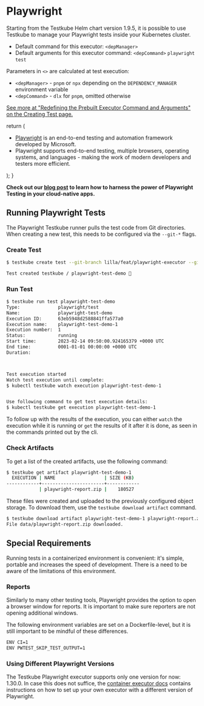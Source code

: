 
# Playwright

<LegacyWarning />

Starting from the Testkube Helm chart version 1.9.5, it is possible to use Testkube to manage your Playwright tests inside your Kubernetes cluster.

* Default command for this executor: `<depManager>`
* Default arguments for this executor command: `<depCommand>` `playwright` `test`

Parameters in `<>` are calculated at test execution:

* `<depManager>` - `pnpm` or `npx` depending on the `DEPENDENCY_MANAGER` environment variable
* `<depCommand>` - `dlx` for `pnpm`, omitted otherwise

[See more at "Redefining the Prebuilt Executor Command and Arguments" on the Creating Test page.](../articles/creating-tests.mdx#redefining-the-prebuilt-executor-command-and-arguments)

   return (
    <div>
      <Admonition type="info" icon="🎓" title="What is Playwright Testing?">
        <ul>
          <li><a href="https://playwright.dev/">Playwright</a> is an end-to-end testing and automation framework developed by Microsoft.</li>
          <li>Playwright supports end-to-end testing, multiple browsers, operating systems, and languages - making the work of modern developers and testers more efficient.</li>
        </ul>
      </Admonition>
    </div>
  );
}

<ExecutorInfo />


**Check out our [blog post](https://testkube.io/blog/bring-playwright-tests-into-the-cloud-with-testkube) to learn how to harness the power of Playwright Testing in your cloud-native apps.**

## Running Playwright Tests

The Playwright Testkube runner pulls the test code from Git directories. When creating a new test, this needs to be configured via the `--git-*` flags.

### Create Test

```bash
$ testkube create test --git-branch lilla/feat/playwright-executor --git-uri https://github.com/vLia/testkube-tests.git --git-path "playwright" --name playwright-test-demo --type playwright/test

Test created testkube / playwright-test-demo 🥇
```

### Run Test

```bash
$ testkube run test playwright-test-demo
Type:              playwright/test
Name:              playwright-test-demo
Execution ID:      63eb5948d2588841ffa577a0
Execution name:    playwright-test-demo-1
Execution number:  1
Status:            running
Start time:        2023-02-14 09:50:00.924165379 +0000 UTC
End time:          0001-01-01 00:00:00 +0000 UTC
Duration:          



Test execution started
Watch test execution until complete:
$ kubectl testkube watch execution playwright-test-demo-1


Use following command to get test execution details:
$ kubectl testkube get execution playwright-test-demo-1

```

To follow up with the results of the execution, you can either `watch` the execution while it is running or `get` the results of it after it is done, as seen in the commands printed out by the cli.

### Check Artifacts

To get a list of the created artifacts, use the following command:

```bash
$ testkube get artifact playwright-test-demo-1
  EXECUTION | NAME                  | SIZE (KB)  
------------+-----------------------+------------
            | playwright-report.zip |    180527  
```

These files were created and uploaded to the previously configured object storage. To download them, use the `testkube download artifact` command.

```bash
$ testkube download artifact playwright-test-demo-1 playwright-report.zip data
File data/playwright-report.zip downloaded.
```

## Special Requirements

Running tests in a containerized environment is convenient: it's simple, portable and increases the speed of development. There is a need to be aware of the limitations of this environment.

### Reports

Similarly to many other testing tools, Playwright provides the option to open a browser window for reports. It is important to make sure reporters are not opening additional windows. 

The following environment variables are set on a Dockerfile-level, but it is still important to be mindful of these differences.

```bash
ENV CI=1
ENV PWTEST_SKIP_TEST_OUTPUT=1
```

### Using Different Playwright Versions

The Testkube Playwright executor supports only one version for now: 1.30.0. In case this does not suffice, the [container executor docs](http://docs.testkube.io/test-types/container-executor/#creating-and-configuring-a-container-executor-playwright) contains instructions on how to set up your own executor with a different version of Playwright.
